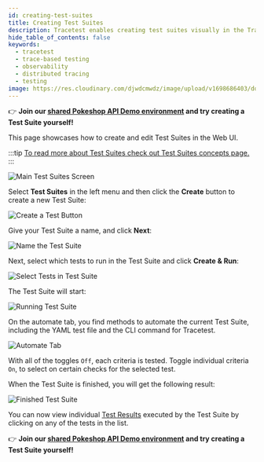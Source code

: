 ```yaml
---
id: creating-test-suites
title: Creating Test Suites
description: Tracetest enables creating test suites visually in the Tracetest Web UI.
hide_table_of_contents: false
keywords:
  - tracetest
  - trace-based testing
  - observability
  - distributed tracing
  - testing
image: https://res.cloudinary.com/djwdcmwdz/image/upload/v1698686403/docs/Blog_Thumbnail_14_rsvkmo.jpg
---
```


👉 **Join our [shared Pokeshop API Demo environment](https://app.tracetest.io/organizations/ttorg_2179a9cd8ba8dfa5/invites/invite_760904a64b4b9dc9/accept) and try creating a Test Suite yourself!**

This page showcases how to create and edit Test Suites in the Web UI.

:::tip
[To read more about Test Suites check out Test Suites concepts page.](/concepts/test-suites)
:::

![Main Test Suites Screen](../img/test-suites-01.png)

Select **Test Suites** in the left menu and then click the **Create** button to create a new Test Suite:

![Create a Test Button](../img/test-suites-02.png)

Give your Test Suite a name, and click **Next**:

![Name the Test Suite](../img/test-suites-03.png)

Next, select which tests to run in the Test Suite and click **Create & Run**:

![Select Tests in Test Suite](../img/test-suites-04.png)

The Test Suite will start:

![Running Test Suite](../img/test-suites-05.png)

 On the automate tab, you find methods to automate the current Test Suite, including the YAML test file and the CLI command for Tracetest.

 ![Automate Tab](../img/test-suites-06.png)

 With all of the toggles `Off`, each criteria is tested. Toggle individual criteria `On`, to select on certain checks for the selected test.

When the Test Suite is finished, you will get the following result:

![Finished Test Suite](../img/test-suites-07.png)

You can now view individual [Test Results](/web-ui/test-results) executed by the Test Suite by clicking on any of the tests in the list.

👉 **Join our [shared Pokeshop API Demo environment](https://app.tracetest.io/organizations/ttorg_2179a9cd8ba8dfa5/invites/invite_760904a64b4b9dc9/accept) and try creating a Test Suite yourself!**